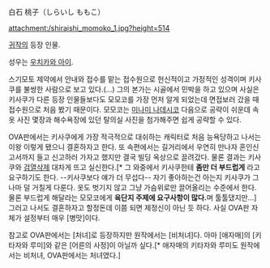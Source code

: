 白石 桃子（しらいし ももこ）

attachment:/shiraishi_momoko_1.jpg?height=514

[[귀작]]의 등장 인물.

성우는 [[우치카와 아이]].

스기모토 제약에서 안내와 접수를 맡는 접수원으로 헌신적이고 가정적인 성격이며 키사쿠를 불쌍한 사람으로 보고 있다.(...) 그의 본가는 시골에서 민박을 하고 있으며 사실은 키사쿠가 다른 등장 인물들보다도 모모코를 가장 먼저 알게 되었는데 면접보러 갔을 때 접수원으로 처음 봤기 때문이다. 모모코는 [[미나미 나데시코]] 다음으로 공략이 쉬운데 속옷 사진 몇장과 해수욕장에 있던 탈의실 사진을 첨가해주면 쉽게 공략할 수 있다.

OVA판에서는 키사쿠에게 가장 적극적으로 대쉬하는 캐릭터로 처음 능욕당하고 나서는 이왕 이렇게 됐으니 결혼하자고 한다. 또 속편에서는 길거리에서 우연히 만나자 혼인신고서까지 들고 신고하러 가자고 했지만 결국 빌딩 옥상으로 끌려갔다. 물론 결과는 키사쿠와 [[검열삭제]] 대차게 뜨고 실신한다.[* 그 와중에서 키사쿠한테 '''좀만 더 부드럽게''' 라고 요구하기도 한다. --키사쿠보다 얘가 더 무섭다-- 자기 좋아하는건 아는지 키사쿠가 그나마 덜 거칠게 다룬다. 옷도 벗기지 않고 그냥 가슴위로만 끌어올리는 수준에서 한다. 물론 부드럽게 해달라는 모모코에게 '''육단지 주제에 요구사항이 많다.'''며 툴툴댔지만...] 그러고 나서도 결혼하자고 할정돈데 이쯤 되면 제정신이 아닌 듯 하다. 사실 OVA판 자체가 설정부터 매우 [병맛]이다.

참고로 OVA판에서는 [처녀]로 등장하지만 원작에서는 [비처녀]다. 아마 [애자매]의 [키타자와 루미]와 같은 [어른의 사정]이 아닐까 싶다.[* 애자매의 키타자와 루미도 원작에서는 비처녀, OVA판에서는 처녀였다.]
